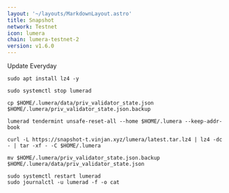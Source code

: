```yaml
---
layout: '~/layouts/MarkdownLayout.astro'
title: Snapshot
network: Testnet
icon: lumera
chain: lumera-testnet-2
version: v1.6.0
---
```

Update Everyday
```
sudo apt install lz4 -y
```
```
sudo systemctl stop lumerad
```
```
cp $HOME/.lumera/data/priv_validator_state.json $HOME/.lumera/priv_validator_state.json.backup
```
```
lumerad tendermint unsafe-reset-all --home $HOME/.lumera --keep-addr-book
```
```
curl -L https://snapshot-t.vinjan.xyz/lumera/latest.tar.lz4 | lz4 -dc - | tar -xf - -C $HOME/.lumera
```
```
mv $HOME/.lumera/priv_validator_state.json.backup $HOME/.lumera/data/priv_validator_state.json
```
```
sudo systemctl restart lumerad
sudo journalctl -u lumerad -f -o cat
```

